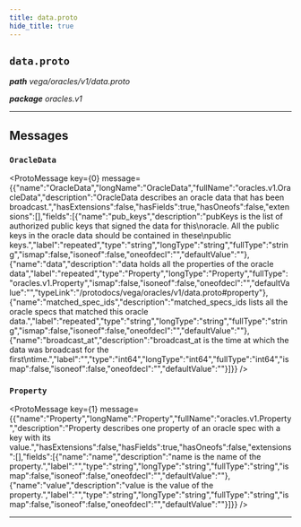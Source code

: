 ```yaml
---
title: data.proto
hide_title: true
---
```



## `data.proto`
_**path** vega/oracles/v1/data.proto_

_**package** oracles.v1_



---

## Messages


### `OracleData`
<ProtoMessage key={0} message={{"name":"OracleData","longName":"OracleData","fullName":"oracles.v1.OracleData","description":"OracleData describes an oracle data that has been broadcast.","hasExtensions":false,"hasFields":true,"hasOneofs":false,"extensions":[],"fields":[{"name":"pub_keys","description":"pubKeys is the list of authorized public keys that signed the data for this\noracle. All the public keys in the oracle data should be contained in these\npublic keys.","label":"repeated","type":"string","longType":"string","fullType":"string","ismap":false,"isoneof":false,"oneofdecl":"","defaultValue":""},{"name":"data","description":"data holds all the properties of the oracle data","label":"repeated","type":"Property","longType":"Property","fullType":"oracles.v1.Property","ismap":false,"isoneof":false,"oneofdecl":"","defaultValue":"","typeLink":"/protodocs/vega/oracles/v1/data.proto#property"},{"name":"matched_spec_ids","description":"matched_specs_ids lists all the oracle specs that matched this oracle data.","label":"repeated","type":"string","longType":"string","fullType":"string","ismap":false,"isoneof":false,"oneofdecl":"","defaultValue":""},{"name":"broadcast_at","description":"broadcast_at is the time at which the data was broadcast for the first\ntime.","label":"","type":"int64","longType":"int64","fullType":"int64","ismap":false,"isoneof":false,"oneofdecl":"","defaultValue":""}]}} />


### `Property`
<ProtoMessage key={1} message={{"name":"Property","longName":"Property","fullName":"oracles.v1.Property","description":"Property describes one property of an oracle spec with a key with its value.","hasExtensions":false,"hasFields":true,"hasOneofs":false,"extensions":[],"fields":[{"name":"name","description":"name is the name of the property.","label":"","type":"string","longType":"string","fullType":"string","ismap":false,"isoneof":false,"oneofdecl":"","defaultValue":""},{"name":"value","description":"value is the value of the property.","label":"","type":"string","longType":"string","fullType":"string","ismap":false,"isoneof":false,"oneofdecl":"","defaultValue":""}]}} />

---


  